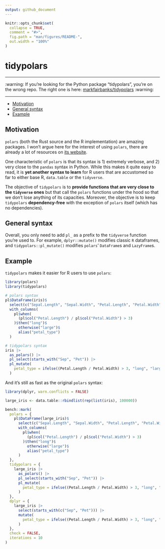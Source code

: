 ---
output: github_document
---

<!-- README.md is generated from README.Rmd. Please edit that file -->

```{r, include = FALSE}
knitr::opts_chunk$set(
  collapse = TRUE,
  comment = "#>",
  fig.path = "man/figures/README-",
  out.width = "100%"
)
```

# tidypolars

---

:warning: If you're looking for the Python package "tidypolars",
you're on the wrong repo. The right one is here: [markfairbanks/tidypolars](https://github.com/markfairbanks/tidypolars) :warning:

---

* [Motivation](#motivation) 
* [General syntax](#general-syntax) 
* [Example](#example)


## Motivation


`polars` (both the Rust source and the R implementation) are amazing packages.
I won't argue here for the interest of using `polars`, there are already a lot 
of resources on [its website](https://rpolars.github.io/).

One characteristic of `polars` is that its syntax is 1) extremely verbose, and 
2) very close to the `pandas` syntax in Python. While this makes it quite easy
to read, it is **yet another syntax to learn** for R users that are accustomed so
far to either base R, `data.table` or the `tidyverse`.

The objective of `tidypolars` is to **provide functions that are very close to
the `tidyverse` ones** but that call the `polars` functions under the hood so that
we don't lose anything of its capacities. Moreover, the objective is to keep
`tidypolars` **dependency-free** with the exception of `polars` itself (which
has no dependencies).


## General syntax

Overall, you only need to add `pl_` as a prefix to the `tidyverse` function you're
used to. For example, `dplyr::mutate()` modifies classic `R` dataframes, and 
`tidypolars::pl_mutate()` modifies `polars`' `DataFrame`s and `LazyFrame`s.

## Example

`tidypolars` makes it easier for R users to use `polars`:

```{r}
library(polars)
library(tidypolars)

# polars syntax
pl$DataFrame(iris)$
  select(c("Sepal.Length", "Sepal.Width", "Petal.Length", "Petal.Width"))$
  with_columns(
    pl$when(
      (pl$col("Petal.Length") / pl$col("Petal.Width") > 3)
    )$then("long")$
      otherwise("large")$
      alias("petal_type")
  )

# tidypolars syntax
iris |> 
  as_polars() |> 
  pl_select(starts_with("Sep", "Pet")) |> 
  pl_mutate(
    petal_type = ifelse((Petal.Length / Petal.Width) > 3, "long", "large")
  )
```

And it's still as fast as the original `polars` syntax:

```{r}
library(dplyr, warn.conflicts = FALSE)

large_iris <- data.table::rbindlist(rep(list(iris), 100000))

bench::mark(
  polars = {
    pl$DataFrame(large_iris)$
      select(c("Sepal.Length", "Sepal.Width", "Petal.Length", "Petal.Width"))$
      with_columns(
        pl$when(
          (pl$col("Petal.Length") / pl$col("Petal.Width") > 3)
        )$then("long")$
          otherwise("large")$
          alias("petal_type")
      )
  }, 
  tidypolars = {
    large_iris |> 
      as_polars() |> 
      pl_select(starts_with("Sep", "Pet")) |> 
      pl_mutate(
        petal_type = ifelse((Petal.Length / Petal.Width) > 3, "long", "large")
      )
  },
  dplyr = {
    large_iris |> 
      select(starts_with(c("Sep", "Pet"))) |> 
      mutate(
        petal_type = ifelse((Petal.Length / Petal.Width) > 3, "long", "large")
      )
  },
  check = FALSE,
  iterations = 10
)
```
